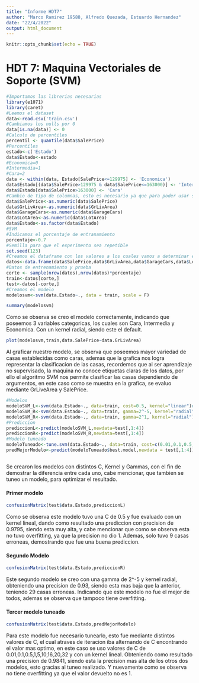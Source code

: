 ```yaml
---
title: "Informe HDT7"
author: "Marco Ramirez 19588, Alfredo Quezada, Estuardo Hernandez"
date: "22/4/2022"
output: html_document
---
```


```r
knitr::opts_chunk$set(echo = TRUE)
```

# HDT 7: Maquina Vectoriales de Soporte (SVM)

```r
#Importamos las librerias necesarias
library(e1071)
library(caret)
#Leemos el dataset
data<-read.csv('train.csv')
#Cambiamos los nulls por 0
data[is.na(data)] <- 0
#Calculo de percentiles
percentil <- quantile(data$SalePrice)
#Percentiles
estado<-c('Estado')
data$Estado<-estado
#Economica=0
#Intermedia=1
#Cara=2
data <- within(data, Estado[SalePrice<=129975] <- 'Economica')
data$Estado[(data$SalePrice>129975 & data$SalePrice<=163000)] <- 'Intermedia'
data$Estado[data$SalePrice>163000] <- 'Cara'
#Cambio de tipo de columnas, esto es necesario ya que para poder usar svm es necesario contar con datos numericos e indicar que la variable de estado es nuestra variable categorica, esto mediante el metodo as factor.
data$SalePrice<-as.numeric(data$SalePrice)
data$GrLivArea<-as.numeric(data$GrLivArea)
data$GarageCars<-as.numeric(data$GarageCars)
data$LotArea<-as.numeric(data$LotArea)
data$Estado<-as.factor(data$Estado)
#SVM
#Indicamos el porcentaje de entranamiento
porcentaje<-0.7
#Semilla para que el experimento sea repetible
set.seed(123)
#Creamos el dataframe con los valores a los cuales vamos a determinar el valor de las casas
datos<-data.frame(data$SalePrice,data$GrLivArea,data$GarageCars,data$LotArea,data$Estado)
#Datos de entrenamiento y prueba
corte <- sample(nrow(datos),nrow(datos)*porcentaje)
train<-datos[corte,]
test<-datos[-corte,]
#Creamos el modelo
modelosvm<-svm(data.Estado~., data = train, scale = F)


```

```r

summary(modelosvm)
```
Como se observa se creo el modelo correctamente, indicando que poseemos 3 variables categoricas, los cuales son Cara, Intermedia y Economica. Con un kernel radial, siendo este el default. 

```r

plot(modelosvm,train,data.SalePrice~data.GrLivArea)
```

Al graficar nuestro modelo, se observa que poseemos mayor variedad de casas establecidas como caras, ademas que la grafica nos logra representar la clasificacion de las casas, recordemos que al ser aprendizaje no supervisado, la maquina no conoce etiquetas claras de los datos, por ello el algoritmo SVM nos permite clasificar las casas dependiendo de argumentos, en este caso como se muestra en la grafica, se evaluo mediante GrLiveArea y SalePrice.

```r


#Modelos
modeloSVM_L<-svm(data.Estado~., data=train, cost=0.5, kernel="linear")#95%
modeloSVM_R<-svm(data.Estado~., data=train, gamma=2^-5, kernel="radial")
modeloSVM_R<-svm(data.Estado~., data=train, gamma=2^1, kernel="radial")
#Prediccion
prediccionL<-predict(modeloSVM_L,newdata=test[,1:4])
prediccionR<-predict(modeloSVM_R,newdata=test[,1:4])
#Modelo tuneado
modeloTuneado<-tune.svm(data.Estado~., data=train, cost=c(0.01,0.1,0.5,1,5,10,16,20,32), kernel="linear")
predMejorModelo<-predict(modeloTuneado$best.model,newdata = test[,1:4])



```
Se crearon los modelos con distintos C, Kernel y Gammas, con el fin de demostrar la diferencia entre cada uno, cabe mencionar, que tambien se tuneo un modelo, para optimizar el resultado. 

#### Primer modelo
```r
confusionMatrix(test$data.Estado,prediccionL)
```
Como se observa este modelo tuvo una C de 0.5 y fue evaluado con un kernel lineal, dando como resultado una prediccion con precision de 0.9795, siendo esta muy alta, y cabe mencionar que como se observa esta no tuvo overfitting, ya que la precision no dio 1. Ademas, solo tuvo 9 casas erroneas, demostrando que fue una buena prediccion. 

#### Segundo Modelo
```R
confusionMatrix(test$data.Estado,prediccionR)
```

Este segundo modelo se creo con una gamma de 2^-5 y kernel radial, obteniendo una precision de 0.93, siendo esta mas baja que la anterior, teniendo 29 casas erroneas. Indicando que este modelo no fue el mejor de todos, ademas se observa que tampoco tiene overfitting.

#### Tercer modelo tuneado

```r
confusionMatrix(test$data.Estado,predMejorModelo)

```

Para este modelo fue necesario tunearlo, esto fue mediante distintos valores de C, el cual atraves de iteracion iba alternando de C encontrando el valor mas optimo, en este caso se uso valores de C de 0.01,0.1,0.5,1,5,10,16,20,32 y con un kernel lineal. Obteniendo como resultado una precision de 0.9841, siendo esta la precision mas alta de los otros dos modelos, esto gracias al tuneo realizado. Y nuevamente como se observa no tiene overfitting ya que el valor devuelto no es 1. 